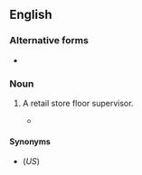 {{also|shopwalker}}

==English==

===Alternative forms===
* {{l|en|shopwalker}}

===Noun===
{{en-noun}}

# {{lb|en|British}} A retail store floor supervisor.
#* {{quote-book|lang=en|year=1981|author=[[w:P. L. Travers|P. L. Travers]]|title=[[w:Mary Poppins|Mary Poppins]]|edition=revised|edition|chapter=11|passage=The '''shop-walkers''' behaved curiously, too.}}

====Synonyms====
* {{l|en|floorwalker}} (''US'')